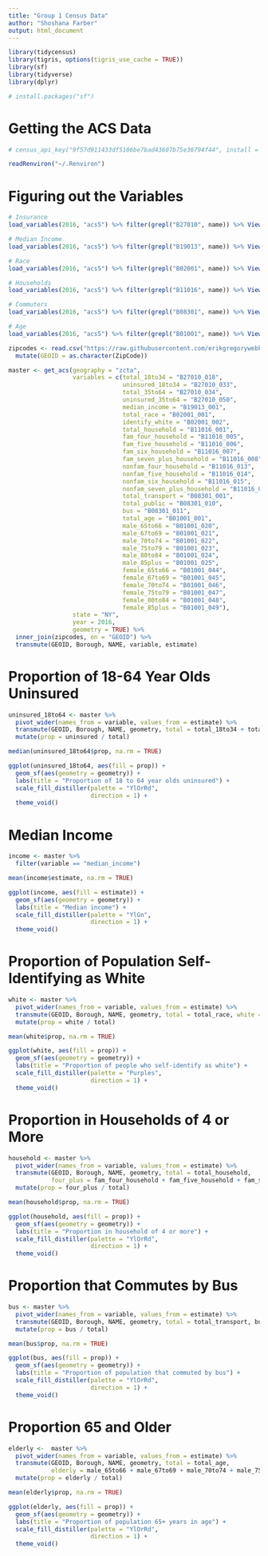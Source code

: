 ```yaml
---
title: "Group 1 Census Data"
author: "Shoshana Farber"
output: html_document
---
```


```r
library(tidycensus)
library(tigris, options(tigris_use_cache = TRUE))
library(sf)
library(tidyverse)
library(dplyr)

# install.packages("sf")
```

# Getting the ACS Data

```r
# census_api_key("9f57d911433df5106be7bad43607b75e36794f44", install = TRUE)

readRenviron("~/.Renviron")
```

# Figuring out the Variables

```r
# Insurance
load_variables(2016, "acs5") %>% filter(grepl("B27010", name)) %>% View()

# Median Income
load_variables(2016, "acs5") %>% filter(grepl("B19013", name)) %>% View()

# Race
load_variables(2016, "acs5") %>% filter(grepl("B02001", name)) %>% View()

# Households
load_variables(2016, "acs5") %>% filter(grepl("B11016", name)) %>% View()

# Commuters
load_variables(2016, "acs5") %>% filter(grepl("B08301", name)) %>% View()

# Age
load_variables(2016, "acs5") %>% filter(grepl("B01001", name)) %>% View()
```

```r
zipcodes <- read.csv("https://raw.githubusercontent.com/erikgregorywebb/nyc-housing/master/Data/nyc-zip-codes.csv") %>%
  mutate(GEOID = as.character(ZipCode))

master <- get_acs(geography = "zcta",
                  variables = c(total_18to34 = "B27010_018", 
                                uninsured_18to34 = "B27010_033", 
                                total_35to64 = "B27010_034", 
                                uninsured_35to64 = "B27010_050",
                                median_income = "B19013_001",
                                total_race = "B02001_001", 
                                identify_white = "B02001_002",
                                total_household = "B11016_001", 
                                fam_four_household = "B11016_005", 
                                fam_five_household = "B11016_006", 
                                fam_six_household = "B11016_007", 
                                fam_seven_plus_household = "B11016_008", 
                                nonfam_four_household = "B11016_013", 
                                nonfam_five_household = "B11016_014", 
                                nonfam_six_household = "B11016_015", 
                                nonfam_seven_plus_household = "B11016_016",
                                total_transport = "B08301_001",
                                total_public = "B08301_010", 
                                bus = "B08301_011",
                                total_age = "B01001_001", 
                                male_65to66 = "B01001_020", 
                                male_67to69 = "B01001_021", 
                                male_70to74 = "B01001_022", 
                                male_75to79 = "B01001_023", 
                                male_80to84 = "B01001_024", 
                                male_85plus = "B01001_025",
                                female_65to66 = "B01001_044", 
                                female_67to69 = "B01001_045", 
                                female_70to74 = "B01001_046", 
                                female_75to79 = "B01001_047", 
                                female_80to84 = "B01001_048", 
                                female_85plus = "B01001_049"),
                  state = "NY",
                  year = 2016,
                  geometry = TRUE) %>%
  inner_join(zipcodes, on = "GEOID") %>%
  transmute(GEOID, Borough, NAME, variable, estimate)

```

# Proportion of 18-64 Year Olds Uninsured

```r
uninsured_18to64 <- master %>%
  pivot_wider(names_from = variable, values_from = estimate) %>%
  transmute(GEOID, Borough, NAME, geometry, total = total_18to34 + total_35to64, uninsured = uninsured_18to34 + uninsured_35to64) %>%
  mutate(prop = uninsured / total)

median(uninsured_18to64$prop, na.rm = TRUE)
```

```r
ggplot(uninsured_18to64, aes(fill = prop)) +
  geom_sf(aes(geometry = geometry)) +
  labs(title = "Proportion of 18 to 64 year olds uninsured") +
  scale_fill_distiller(palette = "YlOrRd", 
                       direction = 1) +
  theme_void()
```

# Median Income

```r
income <- master %>%
  filter(variable == "median_income")

mean(income$estimate, na.rm = TRUE)
```

```r
ggplot(income, aes(fill = estimate)) + 
  geom_sf(aes(geometry = geometry)) + 
  labs(title = "Median income") +
  scale_fill_distiller(palette = "YlGn", 
                       direction = 1) +
  theme_void()
```

# Proportion of Population Self-Identifying as White

```r
white <- master %>%
  pivot_wider(names_from = variable, values_from = estimate) %>%
  transmute(GEOID, Borough, NAME, geometry, total = total_race, white = identify_white) %>%
  mutate(prop = white / total)

mean(white$prop, na.rm = TRUE)
```

```r
ggplot(white, aes(fill = prop)) + 
  geom_sf(aes(geometry = geometry)) + 
  labs(title = "Proportion of people who self-identify as white") +
  scale_fill_distiller(palette = "Purples", 
                       direction = 1) +
  theme_void()
```

# Proportion in Households of 4 or More

```r
household <- master %>%
  pivot_wider(names_from = variable, values_from = estimate) %>%
  transmute(GEOID, Borough, NAME, geometry, total = total_household, 
            four_plus = fam_four_household + fam_five_household + fam_six_household + fam_seven_plus_household + nonfam_four_household + nonfam_five_household + nonfam_six_household + nonfam_seven_plus_household) %>%
  mutate(prop = four_plus / total)

mean(household$prop, na.rm = TRUE)
```

```r
ggplot(household, aes(fill = prop)) + 
  geom_sf(aes(geometry = geometry)) + 
  labs(title = "Proportion in household of 4 or more") +
  scale_fill_distiller(palette = "YlOrRd", 
                       direction = 1) +
  theme_void()
```

# Proportion that Commutes by Bus

```r
bus <- master %>%
  pivot_wider(names_from = variable, values_from = estimate) %>%
  transmute(GEOID, Borough, NAME, geometry, total = total_transport, bus) %>%
  mutate(prop = bus / total)

mean(bus$prop, na.rm = TRUE)
```

```r
ggplot(bus, aes(fill = prop)) + 
  geom_sf(aes(geometry = geometry)) + 
  labs(title = "Proportion of population that commuted by bus") +
  scale_fill_distiller(palette = "YlOrRd", 
                       direction = 1) +
  theme_void()
```

# Proportion 65 and Older

```r
elderly <-  master %>%
  pivot_wider(names_from = variable, values_from = estimate) %>%
  transmute(GEOID, Borough, NAME, geometry, total = total_age, 
            elderly = male_65to66 + male_67to69 + male_70to74 + male_75to79 + male_80to84 + male_85plus + female_65to66 + female_67to69 + female_70to74 + female_75to79 + female_80to84 + female_85plus) %>%
  mutate(prop = elderly / total)

mean(elderly$prop, na.rm = TRUE)
```

```r
ggplot(elderly, aes(fill = prop)) + 
  geom_sf(aes(geometry = geometry)) + 
  labs(title = "Proportion of population 65+ years in age") +
  scale_fill_distiller(palette = "YlOrRd", 
                       direction = 1) +
  theme_void()
```